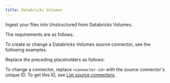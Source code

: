 ```yaml
---
title: Databricks Volumes
---
```


Ingest your files into Unstructured from Databricks Volumes.

The requirements are as follows.


<DatabricksVolumesPrerequisites />

To create or change a Databricks Volumes source connector, see the following examples.


<CodeGroup>
    <DatabricksVolumesSDK />
    <DatabricksVolumesAPIRESTCreate />
    <DatabricksVolumesAPIRESTChange />
</CodeGroup>

Replace the preceding placeholders as follows:


<DatabricksVolumesAPIPlaceholders />

To change a connector, replace `<connector-id>` with the source connector's unique ID. 
To get this ID, see [List source connectors](/platform-api/api/overview#list-source-connectors).